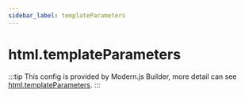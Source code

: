 ```yaml
---
sidebar_label: templateParameters
---
```


# html.templateParameters

:::tip
This config is provided by Modern.js Builder, more detail can see [html.templateParameters](https://modernjs.dev/builder/en/api/config-html.html#htmltemplateparameters).
:::


<Main />
